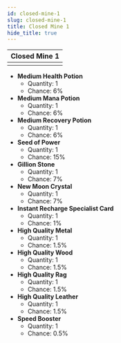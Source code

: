 ---
id: closed-mine-1
slug: closed-mine-1
title: Closed Mine 1
hide_title: true
---


| Closed Mine 1 |
| :------------: |
| <MapIcon iconId="51"/> |

- **Medium Health Potion**
	- Quantity: 1
	- Chance: 6%
- **Medium Mana Potion**
	- Quantity: 1
	- Chance: 6%
- **Medium Recovery Potion**
	- Quantity: 1
	- Chance: 6%
- **Seed of Power**
	- Quantity: 1
	- Chance: 15%
- **Gillion Stone**
	- Quantity: 1
	- Chance: 7%
- **New Moon Crystal**
	- Quantity: 1
	- Chance: 7%
- **Instant Recharge Specialist Card**
	- Quantity: 1
	- Chance: 1%
- **High Quality Metal**
	- Quantity: 1
	- Chance: 1.5%
- **High Quality Wood**
	- Quantity: 1
	- Chance: 1.5%
- **High Quality Rag**
	- Quantity: 1
	- Chance: 1.5%
- **High Quality Leather**
	- Quantity: 1
	- Chance: 1.5%
- **Speed Booster**
	- Quantity: 1
	- Chance: 0.5%

